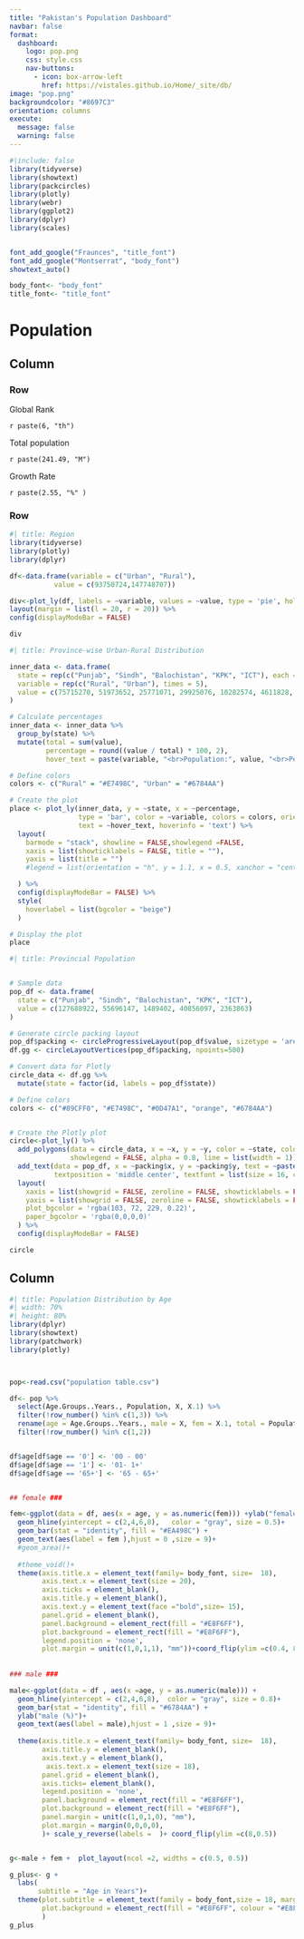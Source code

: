 ```yaml
--- 
title: "Pakistan's Population Dashboard"
navbar: false
format: 
  dashboard:
    logo: pop.png
    css: style.css
    nav-buttons:
      - icon: box-arrow-left
        href: https://vistales.github.io/Home/_site/db/
image: "pop.png"
backgroundcolor: "#8697C3"
orientation: columns
execute: 
  message: false
  warning: false
--- 
```



```r
#|include: false
library(tidyverse)
library(showtext)
library(packcircles)
library(plotly)
library(webr)
library(ggplot2)
library(dplyr)
library(scales)


font_add_google("Fraunces", "title_font")
font_add_google("Montserrat", "body_font")
showtext_auto()

body_font<- "body_font"
title_font<- "title_font"

```

# Population

## Column 

### Row {height="32%"}

::: {.valuebox icon="globe" color="#F2BA5E" margin-bottom="0px"}
Global Rank

`r paste(6, "th")`
::: 

::: {.valuebox icon="people" color="#6784AA"}
Total population

`r paste(241.49, "M")`
:::

::: {.valuebox icon="graph-up-arrow" color="#E7498C"}
Growth Rate

`r paste(2.55, "%" )`
:::


### Row {.tabset}
```r
#| title: Region
library(tidyverse)
library(plotly)
library(dplyr)

df<-data.frame(variable = c("Urban", "Rural"),
           value = c(93750724,147748707))

div<-plot_ly(df, labels = ~variable, values = ~value, type = 'pie', hole = 0.5,marker = list(colors = c('#E7498C', '#6784AA')),textinfo ='label',textposition = 'inside',direction = 'clockwise', showlegend= FALSE) %>%
layout(margin = list(l = 20, r = 20)) %>%
config(displayModeBar = FALSE)

div
```



```r
#| title: Province-wise Urban-Rural Distribution

inner_data <- data.frame(
  state = rep(c("Punjab", "Sindh", "Balochistan", "KPK", "ICT"), each = 2),
  variable = rep(c("Rural", "Urban"), times = 5),
  value = c(75715270, 51973652, 25771071, 29925076, 10282574, 4611828, 34724801, 6131296, 1254991, 1108872)
)

# Calculate percentages
inner_data <- inner_data %>%
  group_by(state) %>%
  mutate(total = sum(value),
         percentage = round((value / total) * 100, 2),
         hover_text = paste(variable, "<br>Population:", value, "<br>Percentage:", percentage, "%"))

# Define colors
colors <- c("Rural" = "#E7498C", "Urban" = "#6784AA")

# Create the plot
place <- plot_ly(inner_data, y = ~state, x = ~percentage,
                 type = 'bar', color = ~variable, colors = colors, orientation = 'h',
                 text = ~hover_text, hoverinfo = 'text') %>%
  layout(
    barmode = "stack", showline = FALSE,showlegend =FALSE,
    xaxis = list(showticklabels = FALSE, title = ""),
    yaxis = list(title = "")
    #legend = list(orientation = "h", y = 1.1, x = 0.5, xanchor = "center", yanchor = "bottom")

  ) %>%
  config(displayModeBar = FALSE) %>%
  style(
    hoverlabel = list(bgcolor = "beige")
  )

# Display the plot
place

```

```r
#| title: Provincial Population


# Sample data
pop_df <- data.frame(
  state = c("Punjab", "Sindh", "Balochistan", "KPK", "ICT"),
  value = c(127688922, 55696147, 1489402, 40856097, 2363863)
)

# Generate circle packing layout
pop_df$packing <- circleProgressiveLayout(pop_df$value, sizetype = 'area')
df.gg <- circleLayoutVertices(pop_df$packing, npoints=500)

# Convert data for Plotly
circle_data <- df.gg %>%
  mutate(state = factor(id, labels = pop_df$state))

# Define colors
colors <- c("#89CFF0", "#E7498C", "#0D47A1", "orange", "#6784AA")


# Create the Plotly plot
circle<-plot_ly() %>%
  add_polygons(data = circle_data, x = ~x, y = ~y, color = ~state, colors = colors, 
               showlegend = FALSE, alpha = 0.8, line = list(width = 1)) %>%
  add_text(data = pop_df, x = ~packing$x, y = ~packing$y, text = ~paste(state, value, sep="\n"),
           textposition = 'middle center', textfont = list(size = 16, color = 'black')) %>%
  layout(
    xaxis = list(showgrid = FALSE, zeroline = FALSE, showticklabels = FALSE, title=""),
    yaxis = list(showgrid = FALSE, zeroline = FALSE, showticklabels = FALSE,title=""),
    plot_bgcolor = 'rgba(103, 72, 229, 0.22)',
    paper_bgcolor = 'rgba(0,0,0,0)'
  ) %>%
  config(displayModeBar = FALSE)

circle

```


## Column
```r
#| title: Population Distribution by Age 
#| width: 70%
#| height: 80%
library(dplyr)
library(showtext)
library(patchwork)
library(plotly)



pop<-read.csv("population table.csv")

df<- pop %>%
  select(Age.Groups..Years., Population, X, X.1) %>%
  filter(!row_number() %in% c(1,3)) %>%
  rename(age = Age.Groups..Years., male = X, fem = X.1, total = Population ) %>%
  filter(!row_number() %in% c(1,2)) 


df$age[df$age == '0'] <- '00 - 00'
df$age[df$age == '1'] <- '01- 1+'
df$age[df$age == '65+'] <- '65 - 65+'


## female ###

fem<-ggplot(data = df, aes(x = age, y = as.numeric(fem))) +ylab("female (%)")+
  geom_hline(yintercept = c(2,4,6,8),   color = "gray", size = 0.5)+
  geom_bar(stat = "identity", fill = "#EA498C") +
  geom_text(aes(label = fem ),hjust = 0 ,size = 9)+
  #geom_area()+
  
  #theme_void()+
  theme(axis.title.x = element_text(family= body_font, size=  18), 
        axis.text.x = element_text(size = 20),
        axis.ticks = element_blank(),
        axis.title.y = element_blank(), 
        axis.text.y = element_text(face ="bold",size= 15), 
        panel.grid = element_blank(),
        panel.background = element_rect(fill = "#E8F6FF"),
        plot.background = element_rect(fill = "#E8F6FF"),
        legend.position = 'none',
        plot.margin = unit(c(1,0,1,1), "mm"))+coord_flip(ylim =c(0.4, 8.2))
  
  
### male ###

male<-ggplot(data = df , aes(x =age, y = as.numeric(male))) +
  geom_hline(yintercept = c(2,4,6,8),  color = "gray", size = 0.8)+
  geom_bar(stat = "identity", fill = "#6784AA") +
  ylab("male (%)")+
  geom_text(aes(label = male),hjust = 1 ,size = 9)+
  
  theme(axis.title.x = element_text(family= body_font, size=  18), 
        axis.title.y = element_blank(), 
        axis.text.y = element_blank(), 
         axis.text.x = element_text(size = 18), 
        panel.grid = element_blank(),
        axis.ticks= element_blank(), 
        legend.position = 'none',
        panel.background = element_rect(fill = "#E8F6FF"),
        plot.background = element_rect(fill = "#E8F6FF"),
        panel.margin = unit(c(1,0,1,0), "mm"),
        plot.margin = margin(0,0,0,0),
        )+ scale_y_reverse(labels =  )+ coord_flip(ylim =c(8,0.5))


g<-male + fem +  plot_layout(ncol =2, widths = c(0.5, 0.5))

g_plus<- g + 
  labs(
       subtitle = "Age in Years")+
  theme(plot.subtitle = element_text(family = body_font,size = 18, margin = margin(0, 0,0,-40)),
        plot.background = element_rect(fill = "#E8F6FF", colour = "#E8F6FF"),
        )
g_plus
```
